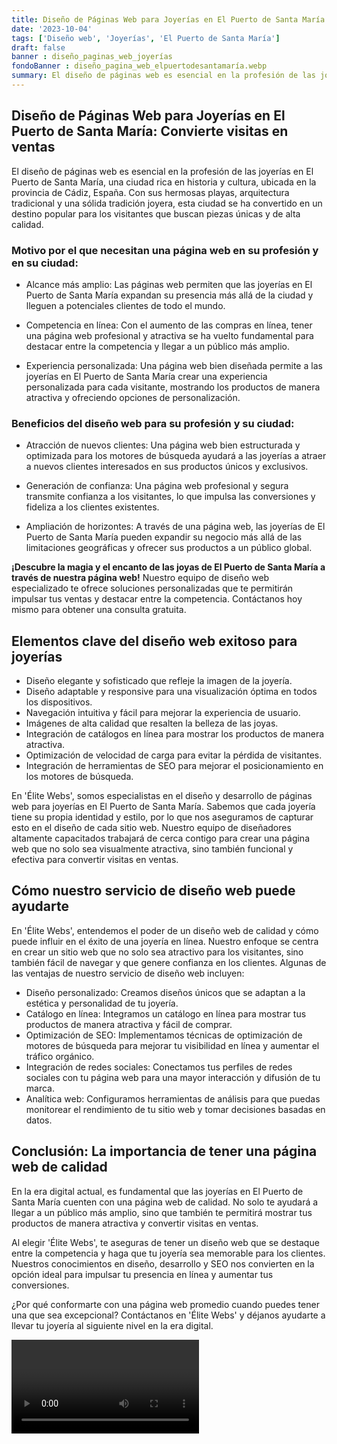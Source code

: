 ```yaml
---
title: Diseño de Páginas Web para Joyerías en El Puerto de Santa María
date: '2023-10-04'
tags: ['Diseño web', 'Joyerías', 'El Puerto de Santa María']
draft: false
banner : diseño_paginas_web_joyerías
fondoBanner : diseño_pagina_web_elpuertodesantamaría.webp
summary: El diseño de páginas web es esencial en la profesión de las joyerías en El Puerto de Santa María, una ciudad rica en historia y cultura, ubicada en la provincia de Cádiz, España. Con sus hermosas playas, arquitectura tradicional y una sólida tradición joyera, esta ciudad se ha convertido en un destino popular para los visitantes que buscan piezas únicas y de alta calidad.
---
```


## Diseño de Páginas Web para Joyerías en El Puerto de Santa María: Convierte visitas en ventas

El diseño de páginas web es esencial en la profesión de las joyerías en El Puerto de Santa María, una ciudad rica en historia y cultura, ubicada en la provincia de Cádiz, España. Con sus hermosas playas, arquitectura tradicional y una sólida tradición joyera, esta ciudad se ha convertido en un destino popular para los visitantes que buscan piezas únicas y de alta calidad.

### Motivo por el que necesitan una página web en su profesión y en su ciudad:

- Alcance más amplio: Las páginas web permiten que las joyerías en El Puerto de Santa María expandan su presencia más allá de la ciudad y lleguen a potenciales clientes de todo el mundo.

- Competencia en línea: Con el aumento de las compras en línea, tener una página web profesional y atractiva se ha vuelto fundamental para destacar entre la competencia y llegar a un público más amplio.

- Experiencia personalizada: Una página web bien diseñada permite a las joyerías en El Puerto de Santa María crear una experiencia personalizada para cada visitante, mostrando los productos de manera atractiva y ofreciendo opciones de personalización.

### Beneficios del diseño web para su profesión y su ciudad:

- Atracción de nuevos clientes: Una página web bien estructurada y optimizada para los motores de búsqueda ayudará a las joyerías a atraer a nuevos clientes interesados en sus productos únicos y exclusivos.

- Generación de confianza: Una página web profesional y segura transmite confianza a los visitantes, lo que impulsa las conversiones y fideliza a los clientes existentes.

- Ampliación de horizontes: A través de una página web, las joyerías de El Puerto de Santa María pueden expandir su negocio más allá de las limitaciones geográficas y ofrecer sus productos a un público global.

**¡Descubre la magia y el encanto de las joyas de El Puerto de Santa María a través de nuestra página web!** Nuestro equipo de diseño web especializado te ofrece soluciones personalizadas que te permitirán impulsar tus ventas y destacar entre la competencia. Contáctanos hoy mismo para obtener una consulta gratuita.

<GifSeo />

<Cta />

## Elementos clave del diseño web exitoso para joyerías

- Diseño elegante y sofisticado que refleje la imagen de la joyería.
- Diseño adaptable y responsive para una visualización óptima en todos los dispositivos.
- Navegación intuitiva y fácil para mejorar la experiencia de usuario.
- Imágenes de alta calidad que resalten la belleza de las joyas.
- Integración de catálogos en línea para mostrar los productos de manera atractiva.
- Optimización de velocidad de carga para evitar la pérdida de visitantes.
- Integración de herramientas de SEO para mejorar el posicionamiento en los motores de búsqueda.

En 'Élite Webs', somos especialistas en el diseño y desarrollo de páginas web para joyerías en El Puerto de Santa María. Sabemos que cada joyería tiene su propia identidad y estilo, por lo que nos aseguramos de capturar esto en el diseño de cada sitio web. Nuestro equipo de diseñadores altamente capacitados trabajará de cerca contigo para crear una página web que no solo sea visualmente atractiva, sino también funcional y efectiva para convertir visitas en ventas.

## Cómo nuestro servicio de diseño web puede ayudarte

En 'Élite Webs', entendemos el poder de un diseño web de calidad y cómo puede influir en el éxito de una joyería en línea. Nuestro enfoque se centra en crear un sitio web que no solo sea atractivo para los visitantes, sino también fácil de navegar y que genere confianza en los clientes. Algunas de las ventajas de nuestro servicio de diseño web incluyen:

- Diseño personalizado: Creamos diseños únicos que se adaptan a la estética y personalidad de tu joyería.
- Catálogo en línea: Integramos un catálogo en línea para mostrar tus productos de manera atractiva y fácil de comprar.
- Optimización de SEO: Implementamos técnicas de optimización de motores de búsqueda para mejorar tu visibilidad en línea y aumentar el tráfico orgánico.
- Integración de redes sociales: Conectamos tus perfiles de redes sociales con tu página web para una mayor interacción y difusión de tu marca.
- Analítica web: Configuramos herramientas de análisis para que puedas monitorear el rendimiento de tu sitio web y tomar decisiones basadas en datos.

## Conclusión: La importancia de tener una página web de calidad

En la era digital actual, es fundamental que las joyerías en El Puerto de Santa María cuenten con una página web de calidad. No solo te ayudará a llegar a un público más amplio, sino que también te permitirá mostrar tus productos de manera atractiva y convertir visitas en ventas.

Al elegir 'Élite Webs', te aseguras de tener un diseño web que se destaque entre la competencia y haga que tu joyería sea memorable para los clientes. Nuestros conocimientos en diseño, desarrollo y SEO nos convierten en la opción ideal para impulsar tu presencia en línea y aumentar tus conversiones.

¿Por qué conformarte con una página web promedio cuando puedes tener una que sea excepcional? Contáctanos en 'Élite Webs' y déjanos ayudarte a llevar tu joyería al siguiente nivel en la era digital.

<Video />

<CtaBot job='Joyerías' city='El Puerto de Santa María'/>

<Gmaps query='El Puerto de Santa María+españa+maps' />